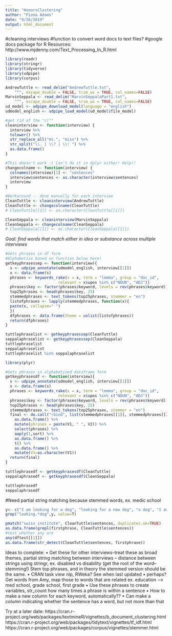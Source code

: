 ```yaml
---
title: "HonorsClustering"
author: "Fiona Adams"
date: "9/26/2019"
output: html_document
---
```


#cleaning interviews
#function to convert word docs to text files?
#google docs package for R
Resources:
http://www.mjdenny.com/Text_Processing_In_R.html
```r
library(readr)
library(stringr)
library(tidyverse)
library(udpipe)
library(corpus)
```

```r
AndrewTuttle <- read_delim("AndrewTuttle.txt", 
    "^", escape_double = FALSE, trim_ws = TRUE, col_names=FALSE)
MarvinSeppala <- read_delim("MarvinSeppalaPart1.txt", 
    "^", escape_double = FALSE, trim_ws = TRUE, col_names=FALSE)
ud_model <- udpipe_download_model(language = "english")
udmodel_english <- udpipe_load_model(ud_model$file_model)
```

```r
#get rid of the "c(""
cleaninterview <- function(interview) {
  interview %>% 
  tolower() %>%
  str_replace_all("ms.", "miss") %>%
  str_split("\\. | \\? | \\! ") %>%
  as.data.frame()
}

#This doesn't work :( Can't do it in dplyr either! Help!!
changecolname <- function(interview) {
  colnames(interview)[1] <- "sentences"
  interview$sentences <- as.character(interview$sentences)
  interview
}

#Workaround -- done manually for each interview
CleanTuttle <- cleaninterview(AndrewTuttle)
CleanTuttle <- changecolname(CleanTuttle)
# CleanTuttle[[1]] <- as.character(CleanTuttle[[1]])

CleanSeppala <- cleaninterview(MarvinSeppala)
CleanSeppala <- changecolname(CleanSeppala)
# CleanSeppala[[1]] <- as.character(CleanSeppala[[1]])
```

*Goal: find words that match either in idea or substance across multiple interviews*
```r
#Gets phrases in df form
#Alphabetize based on function below here!
getkeyphrasessep <- function(interview){
  s <- udpipe_annotate(udmodel_english, interview[[1]])
  x <- data.frame(s)
  phrases <- keywords_rake(x = x, term = "lemma", group = "doc_id", 
                       relevant = x$upos %in% c("NOUN", "ADJ"))
  phrases$key <- factor(phrases$keyword, levels = rev(phrases$keyword))
  top25phrases <- head(phrases$key, 25)
  stemmedphrases <- text_tokens(top25phrases, stemmer = "en")
  listofphrases <- lapply(stemmedphrases, function(x){
  paste(x, collapse=" ")
  })
  dfphrases <- data.frame(theme = unlist(listofphrases))
  return(dfphrases)
}

tuttlephraselist <- getkeyphrasessep(CleanTuttle)
seppalaphraselist <- getkeyphrasessep(CleanSeppala)
tuttlephraselist
seppalaphraselist
tuttlephraselist %in% seppalaphraselist
```

```r
library(plyr)

#Gets phrases in alphabetized dataframe form
getkeyphrasesdf <- function(interview){
  s <- udpipe_annotate(udmodel_english, interview[[1]])
  x <- data.frame(s)
  phrases <- keywords_rake(x = x, term = "lemma", group = "doc_id", 
                       relevant = x$upos %in% c("NOUN", "ADJ"))
  phrases$key <- factor(phrases$keyword, levels = rev(phrases$keyword))
  top25phrases <- head(phrases$key, 25)
  stemmedphrases <- text_tokens(top25phrases, stemmer = "en")
  final <- do.call("rbind", list(stemmedphrases[[1]], stemmedphrases[[2]], stemmedphrases[[3]],    stemmedphrases[[4]], stemmedphrases[[5]], stemmedphrases[[6]], stemmedphrases[[7]], stemmedphrases[[8]], stemmedphrases[[9]], stemmedphrases[[10]])) %>% 
    as.data.frame() %>% 
    mutate(phrases = paste(V1, " ", V2)) %>%
    select(phrases) %>%
    aaply(1,sort) %>%
    as.data.frame() %>%
    t() %>%
    as.data.frame() %>%
    mutate(V1=as.character(V1))
  return(final)
}

tuttlephrasedf <- getkeyphrasesdf(CleanTuttle)
seppalaphrasedf <- getkeyphrasesdf(CleanSeppala)

tuttlephrasedf
seppalaphrasedf
```

#Need partial string matching because stemmed words, ex. medic school

```r
y<- c("I am looking for a dog", "looking for a new dog", "a dog", "I am just looking")
grep("looking.*dog",y, value=T)
```

```r
pmatch("swiss institute", CleanTuttle$sentences, duplicates.ok=TRUE)
as.data.frame(grepl(firstphrase, CleanTuttle$sentences))
#test whether any are 
any(dftest[[1]])
as.data.frame(str_detect(CleanTuttle$sentences, firstphrase))
```

Ideas to complete:
• Get these for other interviews--treat these as broad themes, partial string matching between interviews -- distance between strings using stringr, ex. disabled vs disability (get the root of the word--stemming!) Stem top phrases, and in theory the stemmed version should be the same. 
• CRAN task view nlp, RWeka? See when last updated
• perhaps? Get words from Amy, map those to words that are related ex. education --> med school, grade school, first grade
• Use these phrases to create variables, str_count how many times a phrase is within a sentence
• How to make a new column for each keyword, automatically??
• Can make a column indicating whether the sentence has a word, but not more than that

Try at a later date: 
https://cran.r-project.org/web/packages/textmineR/vignettes/b_document_clustering.html
https://cran.r-project.org/web/packages/tidytext/vignettes/tf_idf.html
https://cran.r-project.org/web/packages/corpus/vignettes/stemmer.html




